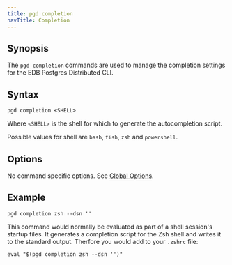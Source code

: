 ```yaml
---
title: pgd completion
navTitle: Completion
---
```


## Synopsis

The `pgd completion` commands are used to manage the completion settings for the EDB Postgres Distributed CLI.

## Syntax

```plaintext
pgd completion <SHELL>
```

Where `<SHELL>` is the shell for which to generate the autocompletion script.

Possible values for shell are `bash`, `fish`, `zsh` and `powershell`.

## Options

No command specific options. See [Global Options](../index#global-options).

## Example

```shell
pgd completion zsh --dsn ''
```

This command would normally be evaluated as part of a shell session's startup files. It generates a completion script for the Zsh shell and writes it to the standard output. Therfore you would add to your `.zshrc` file:

```shell
eval "$(pgd completion zsh --dsn '')"
```






